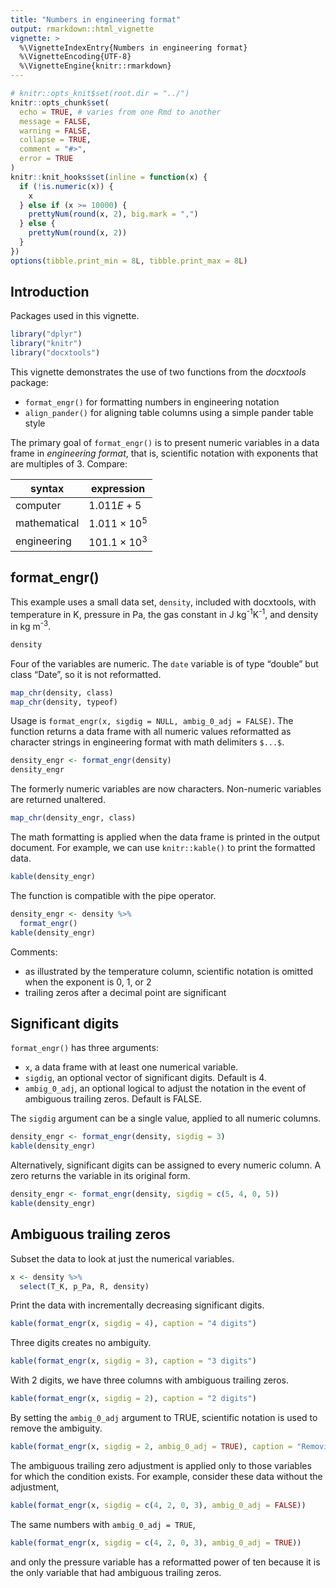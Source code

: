 ```yaml
---
title: "Numbers in engineering format"
output: rmarkdown::html_vignette
vignette: >
  %\VignetteIndexEntry{Numbers in engineering format}
  %\VignetteEncoding{UTF-8}
  %\VignetteEngine{knitr::rmarkdown}
---
```


```r
# knitr::opts_knit$set(root.dir = "../")
knitr::opts_chunk$set(
  echo = TRUE, # varies from one Rmd to another
  message = FALSE,
  warning = FALSE,
  collapse = TRUE,
  comment = "#>",
  error = TRUE
)
knitr::knit_hooks$set(inline = function(x) {
  if (!is.numeric(x)) {
    x
  } else if (x >= 10000) {
    prettyNum(round(x, 2), big.mark = ",")
  } else {
    prettyNum(round(x, 2))
  }
})
options(tibble.print_min = 8L, tibble.print_max = 8L)
```

## Introduction

Packages used in this vignette. 

```r
library("dplyr")
library("knitr")
library("docxtools")
```

This vignette demonstrates the use of two functions from the *docxtools* package: 

- `format_engr()` for formatting numbers in engineering notation  
- `align_pander()` for aligning table columns using a simple pander table style 

The primary goal of `format_engr()` is to present numeric variables in a data frame in *engineering format*, that is, scientific notation with exponents that are multiples of 3. Compare: 

|syntax         |expression           |
|---------------|---------------------|
|computer       |$1.011E+5$           | 
|mathematical   |$1.011\times10^{5}$  |
|engineering    |$101.1\times10^{3}$  |


## format_engr()

This example uses a small data set, `density`, included with docxtools, with temperature in K, pressure in Pa, the gas constant in J kg^-1^K^-1^, and density in kg m^-3^.   

```r
density
```

Four of the variables are numeric. The `date` variable is of type "double" but class "Date", so it is not reformatted. 

```r
map_chr(density, class)
map_chr(density, typeof)
```

Usage is `format_engr(x, sigdig = NULL, ambig_0_adj = FALSE)`. The function returns a data frame with all numeric values reformatted as character strings in engineering format with math delimiters `$...$`.  

```r
density_engr <- format_engr(density)
density_engr
```

The formerly numeric variables are now characters.  Non-numeric variables are returned unaltered.

```r
map_chr(density_engr, class)
```

The math formatting is applied when the data frame is printed in the output document.  For example, we can use `knitr::kable()` to print the formatted data.  

```r
kable(density_engr)
```

The function is compatible with the pipe operator. 

```r
density_engr <- density %>%
  format_engr()
kable(density_engr)
```

Comments: 

- as illustrated by the temperature column, scientific notation is omitted when the exponent is 0, 1, or 2 
- trailing zeros after a decimal point are significant 

## Significant digits

`format_engr()` has three arguments: 

- `x`, a data frame with at least one numerical variable. 
- `sigdig`, an optional vector of significant digits. Default is 4. 
- `ambig_0_adj`, an optional logical to adjust the notation in the event of ambiguous trailing zeros. Default is FALSE. 

The `sigdig` argument can be a single value, applied to all numeric columns. 

```r
density_engr <- format_engr(density, sigdig = 3)
kable(density_engr)
```

Alternatively, significant digits can be assigned to every numeric column. A zero returns the variable in its original form.   

```r
density_engr <- format_engr(density, sigdig = c(5, 4, 0, 5))
kable(density_engr)
```

## Ambiguous trailing zeros

Subset the data to look at just the numerical variables. 

```r
x <- density %>%
  select(T_K, p_Pa, R, density)
```

Print the data with incrementally decreasing significant digits. 

```r
kable(format_engr(x, sigdig = 4), caption = "4 digits")
```

Three digits creates no ambiguity. 

```r
kable(format_engr(x, sigdig = 3), caption = "3 digits")
```

With 2 digits, we have three columns with ambiguous trailing zeros. 

```r
kable(format_engr(x, sigdig = 2), caption = "2 digits")
```

By setting the `ambig_0_adj` argument to TRUE, scientific notation is used to remove the ambiguity. 

```r
kable(format_engr(x, sigdig = 2, ambig_0_adj = TRUE), caption = "Removing ambiguity")
```

The ambiguous trailing zero adjustment is applied only to those variables for which the condition exists. For example, consider these data without the adjustment,

```r
kable(format_engr(x, sigdig = c(4, 2, 0, 3), ambig_0_adj = FALSE))
```

The same numbers with `ambig_0_adj = TRUE`, 

```r
kable(format_engr(x, sigdig = c(4, 2, 0, 3), ambig_0_adj = TRUE))
```

and only the pressure variable has a reformatted power of ten because it is the only variable that had ambiguous trailing zeros.

